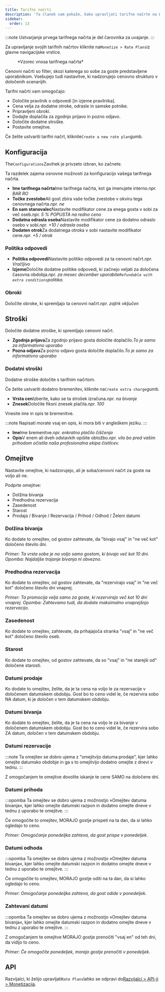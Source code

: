 ```yaml
---
title: Tarifni načrti
description: 'Ta članek vam pokaže, kako upravljati tarifne načrte na Winku.'
sidebar:
  order: 13
---
```


:::note
Ustvarjanje prvega tarifnega načrta je del čarovnika za uvajanje.
:::

Za upravljanje svojih tarifnih načrtov kliknite na`Monetize > Rate Plans`iz glavne navigacijske vrstice.

<figure>
  <CloudinaryImage width="350" height="559" resize="scale" quality="best" alt="Tarifni načrti" src="academy/rate-plan" errorImage="noimage_opaque_nyrtl0.png" />

  <figcaption>*Vzorec vnosa tarifnega načrta*</figcaption>
</figure>


Cenovni načrti so filter, skozi katerega so sobe za goste predstavljene uporabnikom.
Vsebujejo tudi nastavitve, ki nadzorujejo cenovno strukturo v določenih scenarijih.

Tarifni načrti vam omogočajo:

* Določite pravilnik o odpovedi \[in izjeme pravilnika].
* Cena velja za dodatne otroke, odrasle in samske potnike.
* Pripravljeni obroki.
* Dodajte doplačila za zgodnjo prijavo in pozno odjavo.
* Določite dodatne stroške.
* Postavite omejitve.

Če želite ustvariti tarifni načrt, kliknite`Create a new rate plan`gumb.

## Konfiguracija

The`Configurations`Zavihek je privzeto izbran, ko začnete.

Ta razdelek zajema osnovne možnosti za konfiguracijo vašega tarifnega načrta.

* **Ime tarifnega načrta**Ime tarifnega načrta, kot ga imenujete interno.*npr. BAR RO*
* **Točke zvestobe**Ali gost zbira vaše točke zvestobe v okviru tega cenovnega načrta.*npr. ne*
* **En sam stanovalec**Nastavite modifikator cene za enega gosta v sobi za več oseb.*npr. 5 % POPUSTA na redno ceno*
* **Dodatna odrasla oseba**Nastavite modifikator cene za dodatno odraslo osebo v sobi.*npr. +10 / odrasla oseba*
* **Dodaten otrok**Za dodatnega otroka v sobi nastavite modifikator cene.*npr. +5 / otrok*

### Politika odpovedi

* **Politika odpovedi**Nastavite politiko odpovedi za ta cenovni načrt.*npr. Vračljivo*
* **Izjeme**Določite dodatne politike odpovedi, ki začnejo veljati za določena časovna obdobja.*npr. za mesec december uporabite`Refundable with extra conditions`politika.*

### Obroki

Določite obroke, ki spremljajo ta cenovni načrt.*npr. zajtrk vključen*

## Stroški

Določite dodatne stroške, ki spremljajo cenovni načrt.

* **Zgodnja prijava**Za zgodnjo prijavo gosta določite doplačilo.*To je samo za informativno uporabo*
* **Pozna odjava**Za pozno odjavo gosta določite doplačilo.*To je samo za informativno uporabo*

### Dodatni stroški

Dodatne stroške določite s tarifnim načrtom.

Če želite ustvariti dodatno bremenitev, kliknite na`Create extra charge`gumb.

* **Vrsta cen**Izberite, kako se ta strošek izračuna.*npr. na bivanje*
* **Znesek**Določite fiksni znesek plačila.*npr. 100*

Vnesite ime in opis te bremenitve.

:::note
Napisati morate vsaj en opis, ki mora biti v angleškem jeziku.
:::

* **Ime**Ime bremenitve.*npr. enkratno plačilo čiščenja*
* **Opis**V enem ali dveh odstavkih opišite obtožbo.*npr. vilo bo pred vašim prihodom očistila naša profesionalna ekipa čistilcev.*

## Omejitve

Nastavite omejitve, ki nadzorujejo, ali je soba/cenovni načrt za goste na voljo ali ne.

Podprte omejitve:

* Dolžina bivanja
* Predhodna rezervacija
* Zasedenost
* Starost
* Prodaja / Bivanje / Rezervacija / Prihod / Odhod / Želeni datumi

### Dolžina bivanja

Ko dodate to omejitev, od gostov zahtevate, da "bivajo vsaj" in "ne več kot" določeno število dni.

*Primer: Ta vrsta sobe je na voljo samo gostom, ki bivajo več kot 10 dni. Opomba: Najdaljše trajanje bivanja ni obvezno.*

### Predhodna rezervacija

Ko dodate to omejitev, od gostov zahtevate, da "rezervirajo vsaj" in "ne več kot" določeno število dni vnaprej.

*Primer: Ta promocija velja samo za goste, ki rezervirajo več kot 10 dni vnaprej. Opomba: Zahtevamo tudi, da dodate maksimalno vnaprejšnjo rezervacijo.*

### Zasedenost

Ko dodate to omejitev, zahtevate, da prihajajoča stranka "vsaj" in "ne več kot" določeno število oseb.

### Starost

Ko dodate to omejitev, od gostov zahtevate, da so "vsaj" in "ne starejši od" določene starosti.

### Datumi prodaje

Ko dodate to omejitev, želite, da je ta cena na voljo le za rezervacije v določenem datumskem obdobju. Gost bo to ceno videl le, če rezervira sobo NA datum, ki je določen v tem datumskem obdobju.

### Datumi bivanja

Ko dodate to omejitev, želite, da je ta cena na voljo le za bivanje v določenem datumskem obdobju. Gost bo to ceno videl le, če rezervira sobo ZA datum, določen v tem datumskem obdobju.

### Datumi rezervacije

:::note
Ta omejitev se dobro ujema z "omejitvijo datuma prodaje", kjer lahko omejite datumsko obdobje in ga s to omejitvijo dodatno omejite z dnevi v tednu.
:::

Z omogočanjem te omejitve dovolite iskanje te cene SAMO na določene dni.

### Datumi prihoda

:::opomba
Ta omejitev se dobro ujema z možnostjo »Omejitev datuma bivanja«, kjer lahko omejite datumski razpon in dodatno omejite dneve v tednu z uporabo te omejitve.
:::

Če omogočite to omejitev, MORAJO gostje prispeti na ta dan, da si lahko ogledajo to ceno.

*Primer: Omogočanje ponedeljka zahteva, da gost prispe v ponedeljek.*

### Datumi odhoda

:::opomba
Ta omejitev se dobro ujema z možnostjo »Omejitev datuma bivanja«, kjer lahko omejite datumski razpon in dodatno omejite dneve v tednu z uporabo te omejitve.
:::

Če omogočite to omejitev, MORAJO gostje oditi na ta dan, da si lahko ogledajo to ceno.

*Primer: Omogočanje ponedeljka zahteva, da gost odide v ponedeljek.*

### Zahtevani datumi

:::opomba
Ta omejitev se dobro ujema z možnostjo »Omejitev datuma bivanja«, kjer lahko omejite datumski razpon in dodatno omejite dneve v tednu z uporabo te omejitve.
:::

Z omogočanjem te omejitve MORAJO gostje prenočiti "vsaj en" od teh dni, da vidijo to ceno.

*Primer: Če omogočite ponedeljek, morajo gostje prenočiti v ponedeljek.*

## API

Razvijalci, ki želijo upravljati`Rate Plans`lahko se odpravi do[Razvijalci > API-ji > Monetizacija](/developers/apis/#monetize-api).

